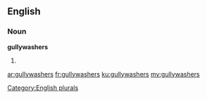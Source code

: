 ==English==

===Noun===
'''gullywashers'''

# {{plural of|gullywasher}}

[[Category:English plurals]]

[[ar:gullywashers]]
[[fr:gullywashers]]
[[ku:gullywashers]]
[[my:gullywashers]]